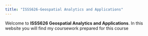 ```yaml
---
title: "ISSS626-Geospatial Analytics and Applications"
---
```


Welcome to **ISSS626 Geospatial Analytics and Applications**. In this website you will find my coursework prepared for this course
